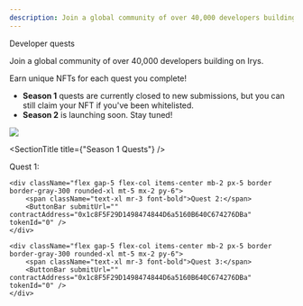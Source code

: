 ```yaml
---
description: Join a global community of over 40,000 developers building on Irys.
---
```



<div className="py-20">
<Heading level={1} className="mb-4">Developer quests</Heading>

<div class="leading-loose">
	<p>Join a global community of over 40,000 developers building on Irys.</p>
	<p>Earn unique NFTs for each quest you complete!</p>
</div>
<ul className="mt-5 space-y-3 ml-4 leading-loose">
	<li className="list-disc pl-5">
		<b>Season 1</b> quests are currently closed to new submissions, but you can still claim your NFT if you've been
		whitelisted.
	</li>
	<li className="list-disc pl-5">
		<b>Season 2</b> is launching soon. Stay tuned!
	</li>
</ul>

</div>

<img
	src="https://bundlr.network/new/assets/home/data-donuts.webp"
	className="absolute mt-20 top-10 hidden xl:flex right-10 w-[300px]"
/>

<div className="mt-0 border py-8 px-10 rounded-2xl border-white/20">

<SectionTitle title={"Season 1 Quests"} />
<div className="flex flex-col gap-4 mt-5">
	<div className="flex gap-5 flex-col items-center mb-2 px-5 border border-gray-300 rounded-xl mt-5 mx-2 py-6">
		<span className="text-xl mr-3 font-bold">Quest 1:</span>
		<ButtonBar submitUrl="" contractAddress="0x1c8F5F29D1498474844D6a5160B640C674276DBa" tokenId="0" />
	</div>

    <div className="flex gap-5 flex-col items-center mb-2 px-5 border border-gray-300 rounded-xl mt-5 mx-2 py-6">
    	<span className="text-xl mr-3 font-bold">Quest 2:</span>
    	<ButtonBar submitUrl="" contractAddress="0x1c8F5F29D1498474844D6a5160B640C674276DBa" tokenId="0" />
    </div>

    <div className="flex gap-5 flex-col items-center mb-2 px-5 border border-gray-300 rounded-xl mt-5 mx-2 py-6">
    	<span className="text-xl mr-3 font-bold">Quest 3:</span>
    	<ButtonBar submitUrl="" contractAddress="0x1c8F5F29D1498474844D6a5160B640C674276DBa" tokenId="0" />
    </div>

</div>

</div>

